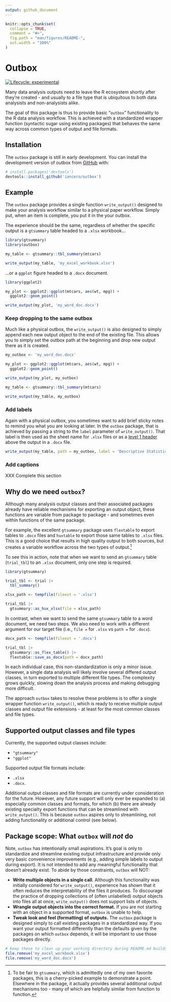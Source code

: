 ```yaml
---
output: github_document
---
```


<!-- README.md is generated from README.Rmd. Please edit that file -->

```r
knitr::opts_chunk$set(
  collapse = TRUE,
  comment = "#>",
  fig.path = "man/figures/README-",
  out.width = "100%"
)
```

# Outbox

<!-- badges: start -->
[![Lifecycle: experimental](https://img.shields.io/badge/lifecycle-experimental-orange.svg)](https://lifecycle.r-lib.org/articles/stages.html#experimental)
<!-- badges: end -->

Many data analysis outputs need to leave the R ecosystem shortly after they're created - and usually to a file type that is ubiquitous to both data analysists and non-analysists alike.

The goal of this package is thus to provide basic "`outbox`" functionality to the R data analysis workflow. This is achieved with a standardized wrapper function (syntactic sugar using existing packages) that behaves the same way across common types of output and file formats.

## Installation

The `outbox` package is still in early development. You can install the development version of outbox from [GitHub](https://github.com/) with:

```r
# install.packages('devtools')
devtools::install_github('iancero/outbox')
```

## Example

The `outbox` package provides a single function `write_output()` designed to make your analysis workflow similar to a physical paper workflow. Simply put, when an item is complete, you put it in the your outbox. 

The experience should be the same, regardless of whether the specific output is a `gtsummary` table headed to a `.xlsx` workbook... 

```r
library(gtsummary)
library(outbox)

my_table <- gtsummary::tbl_summary(mtcars)

write_output(my_table, 'my_excel_workbook.xlsx')
```

...or a `ggplot` figure headed to a `.docx` document. 

```r
library(ggplot2)

my_plot <- ggplot2::ggplot(mtcars, aes(wt, mpg)) +
  ggplot2::geom_point()

write_output(my_plot, 'my_word_doc.docx')
```

### Keep dropping to the same outbox

Much like a physical outbox, the `write_output()` is also designed to simply append each new output object to the end of the existing file. This allows you to simply set the outbox path at the beginning and drop new output there as it is created.

```r
my_outbox <- 'my_word_doc.docx'

my_plot <- ggplot2::ggplot(mtcars, aes(wt, mpg)) +
  ggplot2::geom_point()

write_output(my_plot, my_outbox)
```

```r
my_table <- gtsummary::tbl_summary(mtcars)

write_output(my_table, my_outbox)
```

### Add labels

Again with a physical outbox, you sometimes want to add brief sticky notes to remind you what you are looking at later. In the `outbox` package, that is achieved by passing a string to the `label` parameter of `write_output()`. That label is then used as the sheet name for `.xlsx` files or as a [level 1 header](https://support.microsoft.com/en-us/office/headers-and-footers-in-word-b693b4fb-0d23-4109-a621-1b828b824454) above the output in a `.docx` file.

```r
write_output(my_table, path = my_outbox, label = 'Descriptive Statistics')
```

### Add captions

XXX Complete this section

## Why do we need `outbox`?

Although many analysis output classes and their associated packages already have reliable mechanisms for exporting an output object, these functions are variable from package to package - and sometimes even within functions of the same package.

For example, the excellent `gtsummary` package uses `flextable` to export tables to `.docx` files and `huxtable` to export those same tables to `.xlsx` files. This is a good choice that results in high quality output to both sources, but creates a variable workflow across the two types of output.^[To be fair to `gtsummary`, which is admittedly one of my own favorite packages, this is a cherry-picked example to demonstrate a point. Elsewhere in the package, it actually provides several additional output mechanisms too - many of which are helpfully similar from function to function.] 

To see this in action, note that when we want to send an `gtsummary` table (`trial_tbl`) to an `.xlsx` document, only one step is required.

```r
library(gtsummary)

trial_tbl <- trial |> 
  tbl_summary()

xlsx_path <- tempfile(fileext = '.xlsx')

trial_tbl |>
  gtsummary::as_hux_xlsx(file = xlsx_path)
```

In contrast, when we want to send the same `gtsummary` table to a word document, we need two steps. We also need to work with a different argument for our target file (i.e., `file =` for `.xlsx` vs `path =` for `.docx`).

```r
docx_path <- tempfile(fileext = '.docx')

trial_tbl |>
  gtsummary::as_flex_table() |>
  flextable::save_as_docx(path = docx_path)
```

In each individual case, this non-standardization is only a minor issue. However, a single data analysis will likely involve several differed output classes, in turn exported to multiple different file types. The complexity grows quickly, slowing down the analysis process and making debugging more difficult. 

The approach `outbox` takes to resolve these problems is to offer a single wrapper function `write_output()`, which is ready to receive multiple output classes and output file extensions - at least for the most common classes and file types.

## Supported output classes and file types

Currently, the supported output classes include: 

- `"gtsummary"`
- `"ggplot"` 

Supported output file formats include:

- `.xlsx`
- `.docx`.

Additional output classes and file formats are currently under consideration for the future. However, any future support will only ever be expanded to (a) especially common classes and formats, for which (b) there are already existing specialty export functions that can be streamlined with `write_output()`. This is because `outbox` aspires only to streamlining, not adding functionality or additional control (see below).

## Package scope: What `outbox` will *not* do

Note, `outbox` has intentionally small aspirations. It's goal is only to standardize and streamline existing output infrastructure and provide only very basic convenience improvements (e.g., adding simple labels to output during export). It is not intended to add any meaningful functionality that doesn't already exist. To abide by those constraints, `outbox` will NOT:

- **Write multiple objects in a single call**. Although this functionality was initially considered for `write_output()`, experience has shown that it often reduces the interpretability of the files it produces. To discourage the practice of dropping collections of (often unlabelled) output objects into files all at once, `write_output()` does not support lists of objects.
- **Wrangle output objects into the correct format.** If you are not starting with an object in a supported format, `outbox` is unable to help.
- **Tweak look and feel (formatting) of outputs.** The `outbox` package is designed simply to call existing packages in a standardized way. If you want your output formatted differently than the defaults given by the packages on which `outbox` depends, it will be important to use those packages directly.

```r
# keep these to clean up your working directory during README.md builds
file.remove('my_excel_workbook.xlsx')
file.remove('my_word_doc.docx')
```
